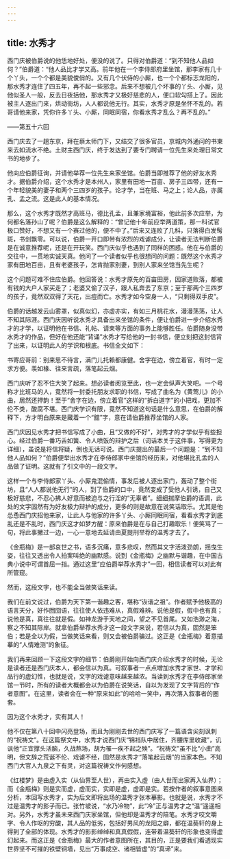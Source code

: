 ```yaml
---
---
---
```

title: 水秀才
---




西门庆被伯爵说的他恁地好处，便没的说了。只得对伯爵道：“到不知他人品如何？”伯爵道：“他人品比才学又高。前年他在一个李侍郎府里坐馆，那李家有几十个丫头，一个个都是美貌俊俏的。又有几个伏侍的小厮，也一个个都标志龙阳的，那水秀才连住了四五年，再不起一些邪念。后来不想被几个坏事的丫头、小厮，见他似圣人一般，反去日夜括他，那水秀才又极好慈悲的人，便口软勾搭上了。因此被主人逐出门来，烘动街坊，人人都说他无行。其实，水秀才原是坐怀不乱的。若哥请他来家，凭你许多丫头、小厮，同眠同宿，你看水秀才乱么？再不乱的。”

——第五十六回

西门庆去了一趟东京，拜在蔡太师门下，又结交了很多官员，京城内外通问的书柬来去如流水不绝。土财主西门庆，终于发达到了要专门聘请一位先生来处理日常文书的地步了。

他向应伯爵征询，并请他举荐一位先生来家坐馆。伯爵当即推荐了他的好友水秀才。据伯爵介绍，这个水秀才是本州人，家里有田地一百亩、房子三四带，还有一个年轻貌美的妻子和两个三四岁的孩子。论才学，当在班、马之上；论人品，亦属孔、孟之流。这是此人的基本情况。

那么，这个水秀才既然才高班马，德比孔孟，且兼家境富裕，他此前多次应举，为何都名落孙山了呢？伯爵是这么解释的：“曾记他十年前应举两道策，那一科试官极口赞好，不想又有一个赛过他的，便不中了。”后来又连败了几科，只落得白发髩斑，书剑飘零。可以说，伯爵一开口即带有浓烈的戏谑成分，让读者无法判断伯爵是在诚意推荐呢，还是在开玩笑。西门庆似乎也遇到了同样的困惑。他在与伯爵的交往中，一贯地实诚天真。他问了一个读者似乎也很想问的问题：既然这个水秀才家有田地百亩，且有老婆孩子，怎肯抛家别妻，到别人家来坐馆当先生呢？

这个问题可难不住应伯爵。他回答说：水秀才原先的百亩田房，因家道败落，都被有钱的大户人家买走了；老婆又偷了汉子，跟人私奔去了东京；至于那两个三四岁的孩子，竟然双双得了天花，出痘而亡。水秀才如今空身一人，“只剩得双手皮”。

伯爵的话越发云山雾罩，似真似幻，亦虚亦实，有如三月桃花水，漫漫荡荡，让人不知其际涯。西门庆因听说水秀才具备出来坐馆的条件，便让伯爵进一步介绍水秀才的才学，以证明他在书信、礼帖、请柬等方面的事务上能够胜任。伯爵随身没带水秀才的作品，但好在他还能“背诵”水秀才写给他的一封书信，便立刻把这封信背了出来，以证明此人的学识和根底。书信全文如下：

书寄应哥前：别来思不待言，满门儿托赖都康健。舍字在边，傍立着官，有时一定求方便。羡如椽、往来言疏，落笔起云烟。

西门庆听了忍不住大笑了起来。想必读者阅览至此，也一定会纵声大笑吧。一个号称才比班马的人，竟然将一封委托朋友求职的书信，写成了曲名为《黄莺儿》的小曲，居然还押韵！至于“舍字在边，傍立着官”这样的“拆白道字”的小把戏，更加不伦不类，酸腐不堪。西门庆学识有限，竟然不知道这句话是什么意思，在伯爵的解释下，方才明白原来是藏着一个“舘”字，意在请伯爵推荐坐馆的人家。

西门庆因见水秀才把书信写成了小曲，且“又做的不好”，对秀才的才学似乎有些担心。经过伯爵一番巧舌如簧、令人喷饭的辩护之后（词话本关于这件事，写得更为详细），虽说是将信将疑，倒也无话可说。西门庆提出的最后一个问题是：“到不知他人品如何？”伯爵便举出水秀才在李侍郎家中坐馆的经历来，对他堪比孔孟的人品做了证明。这就有了引文中的一段文字。

这样一个与李侍郎家丫头、小厮鬼混偷情，事发后被人逐出家门，轰动了整个街坊，且“人人都说他无行”的人，到了伯爵的口中，竟然变成了受他人引诱，自己又极好慈悲，不忍心拂人好意而被迫与之行淫的“无辜者”。细细揣摩伯爵的语调，此处的文字固然有为好友极力辩护的成分，更多的则是故意在说笑话取乐。尤其是他怂恿西门庆招他来家，让此人与他家的许多丫头、小厮同眠同宿，看看水秀才到底乱还是不乱时，西门庆这才如梦方醒：原来伯爵是在与自己打趣取乐！便笑骂了一句，将此事撇过一边，一心一意地去延请由夏提刑举荐的温秀才去了。

《金瓶梅》是一部哀世之书，语多沉痛，意多悲叹，然而其文字活泼劲朗，摇曳生姿，往往又透出令人拍案叫绝的幽默感。说到《金瓶梅》之幽默与谐趣，在中国古典小说中可谓首屈一指。通过这里“应伯爵举荐水秀才”一回，相信读者可以对此有所管窥。

然而，这段文字，也不能全当做笑话来读。

我们在前文说过，伯爵为天下第一谐趣之客，堪称“诙谐之祖”。作者赋予他极高的语言天分，好作囫囵语，往往使人依违难从，真假难辨。说他是假，假中也有真；说他是真，真往往就是假。如神龙游于天地之间，望之不见首尾。又如浩渺之海，察之不知其际岸。就拿伯爵举荐水秀才这一段文字来说，若信以为真，固然是笨伯；若是全以为假，当做笑话来看，则又会被伯爵骗过。这正是《金瓶梅》着意描摹的“人情难测”的象征。

我们再来回顾一下这段文字的细节：伯爵刚开始向西门庆介绍水秀才的时候，无论是读者还是西门庆本人，都会信以为真。可叙事者一点点增加水秀才家世、才学和品行的虚幻性，也就是说，文字的戏谑意味越来越浓。当读到水秀才在李侍郎家坐馆一节时，所有的读者大概都会以为伯爵在说笑话，自以为发现了文字背后的“作者意图”。在这里，读者会在一种“原来如此”的哈哈一笑中，再次落入叙事者的圈套。

因为这个水秀才，实有其人！

他不仅在第八十回中闪亮登场，而且为刚刚去世的西门庆写了一篇语含尖刻讽刺的“祝祷文”。在这篇祭文中，水秀才说西门庆“锦裆队中居住，齐腰库里收藏”，讥讽他“正宜撑头活脑，久战熬场，胡为罹一疾不起之殃”。“祝祷文”虽不比“小曲”高明，但文辞之荒诞不伦、戏谑不经，固然是水秀才“落笔起云烟”的当家本色。不知西门大官人九泉之下有灵，对这篇祝祷文作何感想。

《红楼梦》是由虚入实（从仙界至人世），再由实入虚（由人世而出家再入仙界）；而《金瓶梅》则是实而虚，虚而实，实即是虚，虚即是实。若按作者的叙事意图来分析，本回写水秀才，实为后文即将出场的温秀才张本摹影。也就是说，水秀才不过是温秀才的影子而已。张竹坡说，“水乃冷物”，此“冷”正与温秀才之“温”遥遥相对。另外，水秀才虽未来西门庆家坐馆，但他却是温秀才的陪笔。水秀才咬文嚼字、令人作呕的穷酸，其人品的低劣，包括好男风的龙阳之癖，都在温葵轩的身上得到了全部的体现。水秀才的影影绰绰和真真假假，连带着温葵轩的形象也变得虚幻起来。而这正是《金瓶梅》最大的作者意图所在，其目的，正是要我们看透现实世界坚不可摧的铁壁铜墙，见出“万事成空、诸相皆虚”的“真谛”来。